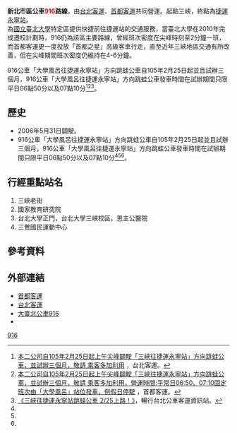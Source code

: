 {{Infobox Bus Route
| number = 新北市區公車<font color="red">916</font>路線
| image = [[File:首都客運FAD-191_916.jpg|350px]][[File:首都客運2018_HINO_RK8JRVA-KJF_KKA-8070_916.jpg|350px]][[File:Capital_Bus_366-FG_20060728.jpg|350px]]
| bgcolor = white
| fontcolor = red
| system = 新北市區
| manager = 新北市政府交通局運輸管理科
| operator = [[File:Taipei_Bus_3rd_logo.svg|50px]][[臺北客運|臺北客運]]<br />[[File:Capital_Bus_3rd_logo.svg|50px]][[首都客運|首都客運]]
| garage = 三峽一站
| garage1 =
| vehicle =
| start = 三峽
| via ={{BS-map
|title=新北市區公車916路站牌
|legend=0
|lua=1
|map=
KBHFa~~'''三峽一站'''
BHF~~三峽國小(三鶯國民運動中心)
文化路! !BHF(R)g
BHF(L)f~~新興街口
BHF~~三峽老街(民生街)
BHF~~三峽
BHF~~國家教育研究院
BHF~~龍埔
BHF~~姑娘廟
BHF~~大義路口
BHF~~大學風呂(大義路)
BHF(L)f~~海洋公園
BHF~~學勤路
BHF~~台北大學正門
BHF~~大學學成路口
BHF~~學成路
BHF(L)f~~國慶路
BHF(L)f~~台北大學宿舍
BHF~~台北大學三峽校區
BHF~~恩主公醫院
STR~~ [[File:TWHW3.svg|20px]][[三鶯交流道|三鶯交流道]]
uKMW~~[[File:TWHW3.svg|20px]][[福爾摩沙高速公路|國道三號]]
STR~~ [[File:TWHW3.svg|20px]][[土城交流道|土城交流道]]
BHF(L)f~~中央路三段
BHF~~[[File:The_seal_of_Department_of_Rapid_Transit_Systems,_Taipei_City_Government_20140108.svg|20px]][[捷運永寧站|捷運永寧站]]
BS2+l\BS2+r
忠義路口! !BHF(R)f\BHF(L)g~~中華路口
STR\BHF(L)g~~震安宮
STRl\STRr
}}
| via1 = 
| end = 捷運永寧站
| length =
| level = 週一至週五0530-2330  週六0600-2330  週日及例假日0600-2300
| level1 =
| frequency =週一至週五班距:尖峰4-6分  離峰8-15分  2300後15分; 週六班距: 15-20分  0700前15分  2300後30分 ; 週日及例假日班距: 15-20分  0700前30分  2220後20分
| frequency1 =
| time =
| fare = 兩段票
| section_fare_1 =樹林收費站
| section_fare_buffer_1 =
| section_fare_2 =
| section_fare_buffer_2 =
| other_route =
| compete =
}}
'''新北市區公車<font color="red">916</font>路線'''，由[[台北客運|台北客運]]、[[首都客運|首都客運]]共同營運。起點三峽，終點為[[捷運永寧站|捷運永寧站]]。<br>
為[[國立臺北大學|國立臺北大學]]特定區提供快捷前往捷運站的交通服務，當臺北大學在2010年完成遷校計劃時，916仍為該區主要路線，曾經班次密度在尖峰時刻至2分鐘一班，而首都客運更一度投放「首都之星」高級客車行走，直至近年三峽地區交通有所改善，但在尖峰期間班次密度仍維持在4-6分鐘。

916公車「大學風呂往捷運永寧站」方向跳蛙公車自105年2月25日起並且試辦三個月，916公車「大學風呂往捷運永寧站」方向跳蛙公車發車時間在試辦期間只限平日06點50分以及07點10分<ref name="#1">[http://www.tpebus.com.tw/newsfile/shownews.php?newsno=1019 本二公司自105年2月25日起上午尖峰闢駛「三峽往捷運永寧站」方向跳蛙公車，並試辦三個月，敬請 乘客多加利用] {{Wayback|url=http://www.tpebus.com.tw/newsfile/shownews.php?newsno=1019 |date=20190123223309 }}，台北客運。</ref><ref name="#2">[http://www.capital-bus.com.tw/newsfile/shownews.php?newsno=712 本二公司自105年2月25日起上午尖峰闢駛「三峽往捷運永寧站」方向跳蛙公車，並試辦三個月，敬請 乘客多加利用，營運時間:平常日06:50、07:10固定班次由「大學風呂」站位發車，例假日停駛] {{Wayback|url=http://www.capital-bus.com.tw/newsfile/shownews.php?newsno=712 |date=20160308131024 }}，首都客運。</ref><ref name="#3">[https://www.facebook.com/TransTaipei/photos/a.207731509266207.48188.137054543000571/1021465317892818/?type=3  《三峽往捷運永寧站跳蛙公車 2/25上路！》]，暢行台北公車客運資訊站。</ref>。

==歷史==
* 2006年5月31日闢駛。
* 916公車「大學風呂往捷運永寧站」方向跳蛙公車自105年2月25日起並且試辦三個月，916公車「大學風呂往捷運永寧站」方向跳蛙公車發車時間在試辦期間只限平日06點50分以及07點10分<ref name="#1"/><ref name="#2"/><ref name="#3"/>。

==行經重點站名==
#三峽老街
#國家教育研究院
#台北大學正門，台北大學三峽校區，恩主公醫院
#三鶯國民運動中心

== 參考資料 ==
{{reflist}}

==外部連結==
*[http://www.capital-bus.com.tw/ 首都客運] {{Wayback|url=http://www.capital-bus.com.tw/ |date=20060820175042 }} 
*[http://www.tpebus.com.tw/ 台北客運] {{Wayback|url=http://www.tpebus.com.tw/ |date=20191228013356 }} 
*[https://ebus.gov.taipei/EBus/VsSimpleMap?gb=0&routeid=0400091600 大臺北公車916] {{Wayback|url=https://ebus.gov.taipei/EBus/VsSimpleMap?gb=0&routeid=0400091600 |date=20200929212040 }}
*{{facebook|TransTaipei|暢行台北公車客運資訊站}}
{{新北市區公車路線}}
{{台北聯營公車路線}}
{{台北聯營公車}}

[[Category:新北市區公車路線|916]]